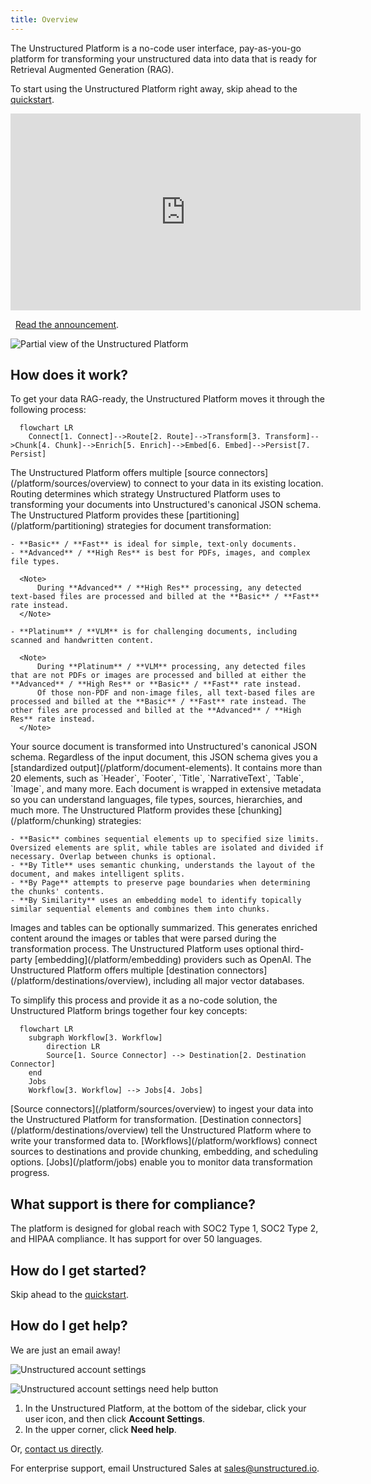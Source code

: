 ```yaml
---
title: Overview
---
```


The Unstructured Platform is a no-code user interface, pay-as-you-go platform for transforming your unstructured data into data that is ready for Retrieval Augmented Generation (RAG). 

<Tip>To start using the Unstructured Platform right away, skip ahead to the [quickstart](/platform/quickstart).</Tip>

<iframe
  width="560"
  height="315"
  src="https://www.youtube.com/embed/IVKcQDZa9Zc"
  title="YouTube video player"
  frameborder="0"
  allow="accelerometer; autoplay; clipboard-write; encrypted-media; gyroscope; picture-in-picture"
  allowfullscreen
></iframe>

<Icon icon="blog"/>&nbsp;&nbsp;[Read the announcement](https://unstructured.io/blog/introducing-unstructured-platform-the-enterprise-etl-platform-for-the-genai-tech-stackintroducing-unstructured-platform-beta-the-enterprise-etl-platform-for-the-genai-tech-stack).

![Partial view of the Unstructured Platform](/img/platform/Start-Screen-Partial.png)

## How does it work?

To get your data RAG-ready, the Unstructured Platform moves it through the following process:

```mermaid
  flowchart LR
    Connect[1. Connect]-->Route[2. Route]-->Transform[3. Transform]-->Chunk[4. Chunk]-->Enrich[5. Enrich]-->Embed[6. Embed]-->Persist[7. Persist]
```

<Steps>
  <Step title="Connect">
    The Unstructured Platform offers multiple [source connectors](/platform/sources/overview) to connect to your data in its existing location.
  </Step>
  <Step title="Route">
    Routing determines which strategy Unstructured Platform uses to transforming your documents into Unstructured's canonical JSON schema. The Unstructured Platform provides these [partitioning](/platform/partitioning) strategies for document transformation:
    
    - **Basic** / **Fast** is ideal for simple, text-only documents.
    - **Advanced** / **High Res** is best for PDFs, images, and complex file types.

      <Note>
          During **Advanced** / **High Res** processing, any detected text-based files are processed and billed at the **Basic** / **Fast** rate instead.
      </Note>

    - **Platinum** / **VLM** is for challenging documents, including scanned and handwritten content.

      <Note>
          During **Platinum** / **VLM** processing, any detected files that are not PDFs or images are processed and billed at either the **Advanced** / **High Res** or **Basic** / **Fast** rate instead. 
          Of those non-PDF and non-image files, all text-based files are processed and billed at the **Basic** / **Fast** rate instead. The other files are processed and billed at the **Advanced** / **High Res** rate instead.
      </Note>

  </Step>
  <Step title="Transform"> 
    Your source document is transformed into Unstructured's canonical JSON schema. Regardless of the input document, this JSON schema gives you a [standardized output](/platform/document-elements). It contains more than 20 elements, such as `Header`, `Footer`, `Title`, `NarrativeText`, `Table`, `Image`, and many more. Each document is wrapped in extensive metadata so you can understand languages, file types, sources, hierarchies, and much more.
  </Step>
    <Step title="Chunk"> 
    The Unstructured Platform provides these [chunking](/platform/chunking) strategies:
    
    - **Basic** combines sequential elements up to specified size limits. Oversized elements are split, while tables are isolated and divided if necessary. Overlap between chunks is optional.
    - **By Title** uses semantic chunking, understands the layout of the document, and makes intelligent splits.
    - **By Page** attempts to preserve page boundaries when determining the chunks' contents.
    - **By Similarity** uses an embedding model to identify topically similar sequential elements and combines them into chunks.

  </Step>
  <Step title="Enrich">
    Images and tables can be optionally summarized. This generates enriched content around the images or tables that were parsed during the transformation process.
  </Step>
  <Step title="Embed">
    The Unstructured Platform uses optional third-party [embedding](/platform/embedding) providers such as OpenAI.
  </Step>
  <Step title="Persist">
    The Unstructured Platform offers multiple [destination connectors](/platform/destinations/overview), including all major vector databases.
  </Step>
</Steps>

To simplify this process and provide it as a no-code solution, the Unstructured Platform brings together four key concepts:

```mermaid
  flowchart LR
    subgraph Workflow[3. Workflow]
        direction LR
        Source[1. Source Connector] --> Destination[2. Destination Connector]
    end
    Jobs
    Workflow[3. Workflow] --> Jobs[4. Jobs]
```

<Steps>
  <Step title="Source Connector">
    [Source connectors](/platform/sources/overview) to ingest your data into the Unstructured Platform for transformation.
  </Step>
  <Step title="Destination Connector">
    [Destination connectors](/platform/destinations/overview) tell the Unstructured Platform where to write your transformed data to.
  </Step>
  <Step title="Workflow">
    [Workflows](/platform/workflows) connect sources to destinations and provide chunking, embedding, and scheduling options.
  </Step>
  <Step title="Jobs">
    [Jobs](/platform/jobs) enable you to monitor data transformation progress.
  </Step>
</Steps>

## What support is there for compliance?

The platform is designed for global reach with SOC2 Type 1, SOC2 Type 2, and HIPAA compliance. It has support for over 50 languages.

## How do I get started?

Skip ahead to the [quickstart](/platform/quickstart).

## How do I get help?

We are just an email away!

![Unstructured account settings](/img/platform/AccountSettings.png)

![Unstructured account settings need help button](/img/platform/AccountSettingsNeedHelp.png)

1. In the Unstructured Platform, at the bottom of the sidebar, click your user icon, and then click **Account Settings**.
2. In the upper corner, click **Need help**.

Or, [contact us directly](https://unstructured.io/contact).

For enterprise support, email Unstructured Sales at [sales@unstructured.io](mailto:sales@unstructured.io).


